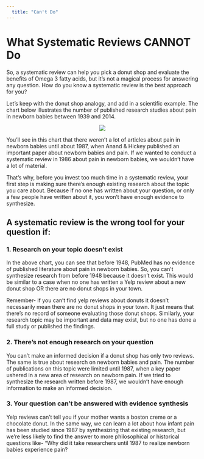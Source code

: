 ```yaml
---
  title: "Can't Do"
---
```


# What Systematic Reviews CANNOT Do

So, a systematic review can help you pick a donut shop and evaluate the benefits of Omega 3 fatty acids, but it’s not a magical process for answering any question. How do you know a systematic review is the best approach for you?

Let’s keep with the donut shop analogy, and add in a scientific example. The chart below illustrates the number of published research studies about pain in newborn babies between 1939 and 2014.


<center>
<img src="{{site.baseurl}}/img/plot.png" >
</center>


You’ll see in this chart that there weren’t a lot of articles about pain in newborn babies until about 1987, when Anand & Hickey published an important paper about newborn babies and pain. If we wanted to conduct a systematic review in 1986 about pain in newborn babies, we wouldn't have a lot of material.

That’s why, before you invest too much time in a systematic review, your first step is making sure there’s enough existing research about the topic you care about. Because if no one has written about your question, or only a few people have written about it, you won’t have enough evidence to synthesize.

## A systematic review is the wrong tool for your question if:


### 1. Research on your topic doesn’t exist

In the above chart, you can see that before 1948, PubMed has no evidence of published literature about pain in newborn babies. So, you can’t synthesize research from before 1948 because it doesn’t exist. This would be similar to a case when no one has written a Yelp review about a new donut shop OR there are no donut shops in your town. 

Remember- if you can’t find yelp reviews about donuts it doesn’t necessarily mean there are no donut shops in your town. It just means that there’s no record of someone evaluating those donut shops. Similarly, your research topic may be important and data may exist, but no one has done a full study or published the findings. 

### 2. There’s not enough research on your question
You can’t make an informed decision if a donut shop has only two reviews. The same is true about research on newborn babies and pain. The number of publications on this topic were limited until 1987, when a key paper ushered in a new area of research on newborn pain. If we tried to synthesize the research written before 1987, we wouldn’t have enough information to make an informed decision. 


### 3. Your question can’t be answered with evidence synthesis

Yelp reviews can’t tell you if your mother wants a boston creme or a chocolate donut. In the same way, we can learn a lot about how infant pain has been studied since 1987 by synthesizing that existing research, but we’re less likely to find the answer to more philosophical or historical questions like- “Why did it take researchers until 1987 to realize newborn babies experience pain?